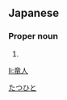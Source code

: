 ==Japanese==
{{ja-kanjitab|竜|人}}

===Proper noun===
{{ja-pos|proper|たつひと}}

# {{given name|male|lang=ja}}

[[Category:Japanese male given names|たつひと]]

[[li:竜人]]